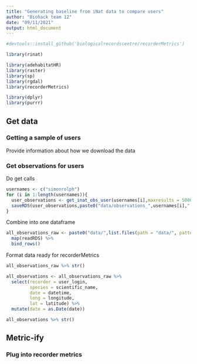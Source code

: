 ```yaml
---
title: "Generating baseline from iNat data to compare users"
author: "Biohack team 12"
date: "09/11/2021"
output: html_document
---
```



```r
#devtools::install_github('biologicalrecordscentre/recorderMetrics')

library(rinat)

library(adehabitatHR)
library(raster)
library(sp)
library(rgdal)
library(recorderMetrics)

library(dplyr)
library(purrr)

```

## Get data

### Getting a sample of users


Provide information about how we download the data



### Get observations for users

Do get calls

```r
usernames <- c("simonrolph")
for (i in 1:length(usernames)){
  user_observations <- get_inat_obs_user(usernames[i],maxresults = 5000)
  saveRDS(user_observations,paste0("data/observations_",usernames[i],".rds"))
}
```

Combine into one dataframe

```r
all_observations_raw <- paste0("data/",list.files(path = "data/", pattern = ".rds")) %>%
  map(readRDS) %>% 
  bind_rows()

```

Format data ready for recorderMetrics

```r
all_observations_raw %>% str()

all_observations <- all_observations_raw %>% 
  select(recorder = user_login,
         species = scientific_name,
         date = datetime,
         long = longitude,
         lat = latitude) %>%
  mutate(date = as.Date(date))

all_observations %>% str()

```

## Metric-ify

### Plug into recorder metrics

```r






```













